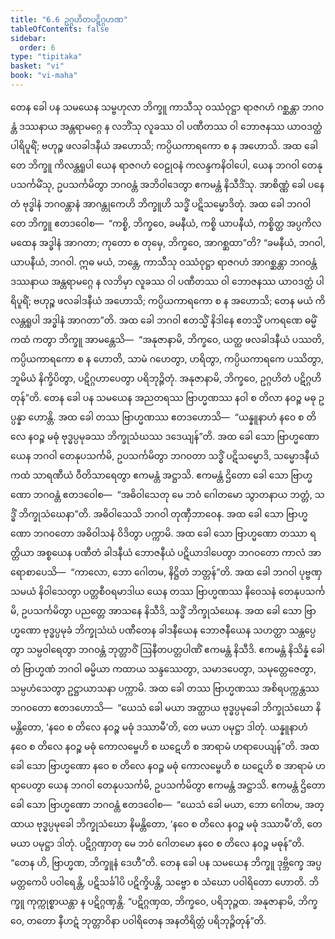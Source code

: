 ```yaml
---
title: "6.6 ဥဂ္ဂဟိတပဋိဂ္ဂဟဏ"
tableOfContents: false
sidebar:
  order: 6
type: "tipitaka"
basket: "vi"
book: "vi-maha"
---
```



<DynamicBreadcrumb />

<Division number="275" book="vi-maha" e="ch" v="3" p="305">

<Paragraph number="1255" book="vi-maha">
တေန ခေါ ပန သမယေန သမ္ဗဟုလာ ဘိက္ခူ ကာသီသု ဝဿံဝုဋ္ဌာ ရာဇဂဟံ ဂစ္ဆန္တာ ဘဂဝန္တံ ဒဿနာယ အန္တရာမဂ္ဂေ န လဘိံသု လူခဿ ဝါ ပဏီတဿ ဝါ ဘောဇနဿ ယာဝဒတ္ထံ ပါရိပူရိံ; ဗဟုဉ္စ ဖလခါဒနီယံ အဟောသိ; ကပ္ပိယကာရကော စ န အဟောသိ. အထ ခေါ တေ ဘိက္ခူ ကိလန္တရူပါ ယေန ရာဇဂဟံ ဝေဠုဝနံ ကလန္ဒကနိဝါပေါ, ယေန ဘဂဝါ တေနုပသင်္ကမိံသု, ဥပသင်္ကမိတွာ ဘဂဝန္တံ အဘိဝါဒေတွာ ဧကမန္တံ နိသီဒိံသု. အာစိဏ္ဏံ ခေါ ပနေတံ ဗုဒ္ဓါနံ ဘဂဝန္တာနံ အာဂန္တုကေဟိ ဘိက္ခူဟိ သဒ္ဓိံ ပဋိသမ္မောဒိတုံ. အထ ခေါ ဘဂဝါ တေ ဘိက္ခူ ဧတဒဝေါစ—  “ကစ္စိ, ဘိက္ခဝေ, ခမနီယံ, ကစ္စိ ယာပနီယံ, ကစ္စိတ္ထ အပ္ပကိလမထေန အဒ္ဓါနံ အာဂတာ; ကုတော စ တုမှေ, ဘိက္ခဝေ, အာဂစ္ဆထာ”တိ? “ခမနီယံ, ဘဂဝါ, ယာပနီယံ, ဘဂဝါ. ဣဓ မယံ, ဘန္တေ, ကာသီသု ဝဿံဝုဋ္ဌာ ရာဇဂဟံ အာဂစ္ဆန္တာ ဘဂဝန္တံ ဒဿနာယ အန္တရာမဂ္ဂေ န လဘိမှာ လူခဿ ဝါ ပဏီတဿ ဝါ ဘောဇနဿ ယာဝဒတ္ထံ ပါရိပူရိံ; ဗဟုဉ္စ ဖလခါဒနီယံ အဟောသိ; ကပ္ပိယကာရကော စ န အဟောသိ; တေန မယံ ကိလန္တရူပါ အဒ္ဓါနံ အာဂတာ”တိ. အထ ခေါ ဘဂဝါ ဧတသ္မိံ နိဒါနေ ဧတသ္မိံ ပကရဏေ ဓမ္မိံ ကထံ ကတွာ ဘိက္ခူ အာမန္တေသိ—  “အနုဇာနာမိ, ဘိက္ခဝေ, ယတ္ထ ဖလခါဒနီယံ ပဿတိ, ကပ္ပိယကာရကော စ န ဟောတိ, သာမံ ဂဟေတွာ, ဟရိတွာ, ကပ္ပိယကာရကေ ပဿိတွာ, ဘူမိယံ နိက္ခိပိတွာ, ပဋိဂ္ဂဟာပေတွာ ပရိဘုဉ္ဇိတုံ. အနုဇာနာမိ, ဘိက္ခဝေ, ဥဂ္ဂဟိတံ ပဋိဂ္ဂဟိတုန်”တိ.
</Paragraph>

</Division>
<Division number="276" book="vi-maha" e="ch" v="3" p="306">

<Paragraph number="1256" book="vi-maha">
တေန ခေါ ပန သမယေန အညတရဿ ဗြာဟ္မဏဿ နဝါ စ တိလာ နဝဉ္စ မဓု ဥပ္ပန္နာ ဟောန္တိ. အထ ခေါ တဿ ဗြာဟ္မဏဿ ဧတဒဟောသိ—  “ယန္နူနာဟံ နဝေ စ တိလေ နဝဉ္စ မဓုံ ဗုဒ္ဓပ္ပမုခဿ ဘိက္ခုသံဃဿ ဒဒေယျန်”တိ. အထ ခေါ သော ဗြာဟ္မဏော ယေန ဘဂဝါ တေနုပသင်္ကမိ, ဥပသင်္ကမိတွာ ဘဂဝတာ သဒ္ဓိံ ပဋိသမ္မောဒိ, သမ္မောဒနီယံ ကထံ သာရဏီယံ ဝီတိသာရေတွာ ဧကမန္တံ အဋ္ဌာသိ. ဧကမန္တံ ဌိတော ခေါ သော ဗြာဟ္မဏော ဘဂဝန္တံ ဧတဒဝေါစ—  “အဓိဝါသေတု မေ ဘဝံ ဂေါတမော သွာတနာယ ဘတ္တံ, သဒ္ဓိံ ဘိက္ခုသံဃေနာ”တိ. အဓိဝါသေသိ ဘဂဝါ တုဏှီဘာဝေန. အထ ခေါ သော ဗြာဟ္မဏော ဘဂဝတော အဓိဝါသနံ ဝိဒိတွာ ပက္ကာမိ. အထ ခေါ သော ဗြာဟ္မဏော တဿာ ရတ္တိယာ အစ္စယေန ပဏီတံ ခါဒနီယံ ဘောဇနီယံ ပဋိယာဒါပေတွာ ဘဂဝတော ကာလံ အာရောစာပေသိ—  “ကာလော, ဘော ဂေါတမ, နိဋ္ဌိတံ ဘတ္တန်”တိ.
</Paragraph>

<Paragraph number="1257" book="vi-maha">
အထ ခေါ ဘဂဝါ ပုဗ္ဗဏှသမယံ နိဝါသေတွာ ပတ္တစီဝရမာဒါယ ယေန တဿ ဗြာဟ္မဏဿ နိဝေသနံ တေနုပသင်္ကမိ, ဥပသင်္ကမိတွာ ပညတ္တေ အာသနေ နိသီဒိ, သဒ္ဓိံ ဘိက္ခုသံဃေန. အထ ခေါ သော ဗြာဟ္မဏော ဗုဒ္ဓပ္ပမုခံ ဘိက္ခုသံဃံ ပဏီတေန ခါဒနီယေန ဘောဇနီယေန သဟတ္ထာ သန္တပ္ပေတွာ သမ္ပဝါရေတွာ ဘဂဝန္တံ ဘုတ္တာဝိံ ဩနီတပတ္တပါဏိံ ဧကမန္တံ နိသီဒိ. ဧကမန္တံ နိသိန္နံ ခေါ တံ ဗြာဟ္မဏံ ဘဂဝါ ဓမ္မိယာ ကထာယ သန္ဒဿေတွာ, သမာဒပေတွာ, သမုတ္တေဇေတွာ, သမ္ပဟံသေတွာ ဥဋ္ဌာယာသနာ ပက္ကာမိ.
</Paragraph>

<Paragraph number="1258" book="vi-maha">
အထ ခေါ တဿ ဗြာဟ္မဏဿ အစိရပက္ကန္တဿ ဘဂဝတော ဧတဒဟောသိ—  “ယေသံ ခေါ မယာ အတ္ထာယ ဗုဒ္ဓပ္ပမုခေါ ဘိက္ခုသံဃော နိမန္တိတော, ‘နဝေ စ တိလေ နဝဉ္စ မဓုံ ဒဿာမီ’တိ, တေ မယာ ပမုဋ္ဌာ ဒါတုံ. ယန္နူနာဟံ နဝေ စ တိလေ နဝဉ္စ မဓုံ ကောလမ္ဗေဟိ စ ဃဋေဟိ စ အာရာမံ ဟရာပေယျန်”တိ. အထ ခေါ သော ဗြာဟ္မဏော နဝေ စ တိလေ နဝဉ္စ မဓုံ ကောလမ္ဗေဟိ စ ဃဋေဟိ စ အာရာမံ ဟရာပေတွာ ယေန ဘဂဝါ တေနုပသင်္ကမိ, ဥပသင်္ကမိတွာ ဧကမန္တံ အဋ္ဌာသိ. ဧကမန္တံ ဌိတော ခေါ သော ဗြာဟ္မဏော ဘဂဝန္တံ ဧတဒဝေါစ—  “ယေသံ ခေါ မယာ, ဘော ဂေါတမ, အတ္ထာယ ဗုဒ္ဓပ္ပမုခေါ ဘိက္ခုသံဃော နိမန္တိတော, ‘နဝေ စ တိလေ နဝဉ္စ မဓုံ ဒဿာမီ’တိ, တေ မယာ ပမုဋ္ဌာ ဒါတုံ. ပဋိဂ္ဂဏှာတု မေ ဘဝံ ဂေါတမော နဝေ စ တိလေ နဝဉ္စ မဓုန်”တိ. “တေန ဟိ, ဗြာဟ္မဏ, ဘိက္ခူနံ ဒေဟီ”တိ.
</Paragraph>

<Paragraph number="1259" book="vi-maha">
တေန ခေါ ပန သမယေန ဘိက္ခူ ဒုဗ္ဘိက္ခေ အပ္ပမတ္တကေပိ ပဝါရေန္တိ, ပဋိသင်္ခါပိ ပဋိက္ခိပန္တိ, သဗ္ဗော စ သံဃော ပဝါရိတော ဟောတိ. ဘိက္ခူ ကုက္ကုစ္စာယန္တာ န ပဋိဂ္ဂဏှန္တိ. “ပဋိဂ္ဂဏှထ, ဘိက္ခဝေ, ပရိဘုဉ္ဇထ. အနုဇာနာမိ, ဘိက္ခဝေ, တတော နီဟဋံ ဘုတ္တာဝိနာ ပဝါရိတေန အနတိရိတ္တံ ပရိဘုဉ္ဇိတုန်”တိ.
</Paragraph>
</Division>